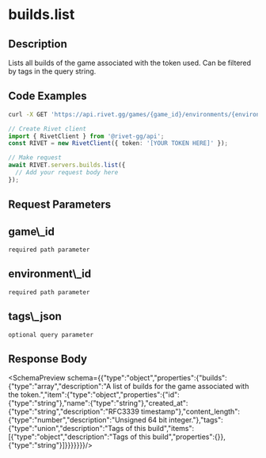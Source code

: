 
# builds.list



## Description

Lists all builds of the game associated with the token used. Can be filtered by tags in the query string.


## Code Examples

<CodeGroup title='Request' tag='GET' label='https://api.rivet.gg/games/{game_id}/environments/{environment_id}/builds'>

```bash {{ "title": "cURL" }}
curl -X GET 'https://api.rivet.gg/games/{game_id}/environments/{environment_id}/builds'
```

```ts
// Create Rivet client
import { RivetClient } from '@rivet-gg/api';
const RIVET = new RivetClient({ token: '[YOUR TOKEN HERE]' });

// Make request
await RIVET.servers.builds.list({
  // Add your request body here
});
```

</CodeGroup>

## Request Parameters
<div className="property ml-4">
<div className="flex flex-row items-center my-2">
<h2 className="text-lg font-bold text-cream-50 m-0">game\_id</h2><code className="m-0 ml-4 pb-0 pt-0.5 text-cream-500"><span className="font-normal text-cream-600">required</span> path parameter</code>
</div>

</div>
<div className="property ml-4">
<div className="flex flex-row items-center my-2">
<h2 className="text-lg font-bold text-cream-50 m-0">environment\_id</h2><code className="m-0 ml-4 pb-0 pt-0.5 text-cream-500"><span className="font-normal text-cream-600">required</span> path parameter</code>
</div>

</div>
<div className="property ml-4">
<div className="flex flex-row items-center my-2">
<h2 className="text-lg font-bold text-cream-50 m-0">tags\_json</h2><code className="m-0 ml-4 pb-0 pt-0.5 text-cream-500"><span className="font-normal text-cream-600">optional</span> query parameter</code>
</div>

</div>

## Response Body
<SchemaPreview schema={{"type":"object","properties":{"builds":{"type":"array","description":"A list of builds for the game associated with the token.","item":{"type":"object","properties":{"id":{"type":"string"},"name":{"type":"string"},"created_at":{"type":"string","description":"RFC3339 timestamp"},"content_length":{"type":"number","description":"Unsigned 64 bit integer."},"tags":{"type":"union","description":"Tags of this build","items":[{"type":"object","description":"Tags of this build","properties":{}},{"type":"string"}]}}}}}}}/>
